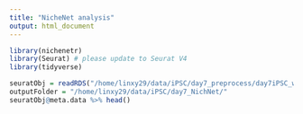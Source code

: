 ```yaml
---
title: "NicheNet analysis"
output: html_document
---
```


```r
library(nichenetr)
library(Seurat) # please update to Seurat V4
library(tidyverse)
```

```r
seuratObj = readRDS("/home/linxy29/data/iPSC/day7_preprocess/day7iPSC_wUMAP.RDS")
outputFolder = "/home/linxy29/data/iPSC/day7_NichNet/"
seuratObj@meta.data %>% head()
```

